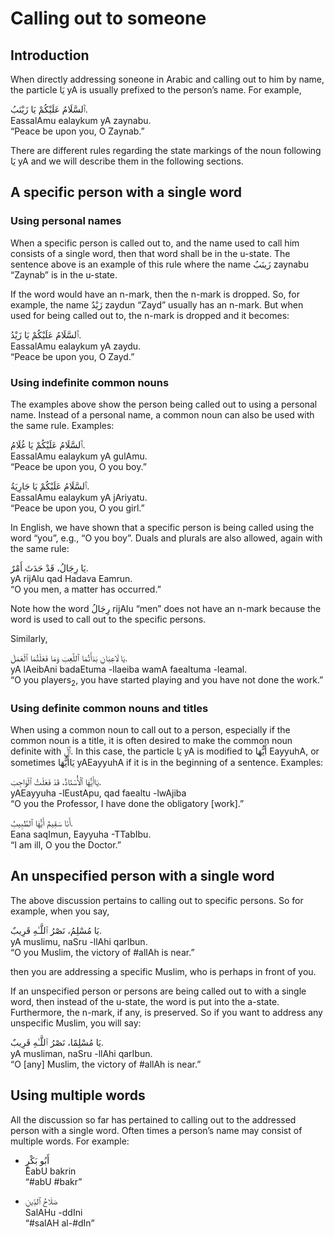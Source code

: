 # Calling out to someone

## Introduction

When directly addressing soneone in Arabic and calling out to him by name, the particle [يَا]{.ar} [yA]{.trn} is usually prefixed to the person's name. For example,

[ٱَلسَّلَامُ عَلَيْكُمْ يَا زَيْنَبُ.]{.ar}  
[EassalAmu ealaykum yA zaynabu.]{.trn}  
"Peace be upon you, O Zaynab."

There are different rules regarding the state markings of the noun following [يَا]{.ar} [yA]{.trn} and we will describe them in the following sections.

## A specific person with a single word

### Using personal names

When a specific person is called out to, and the name used to call him consists of a single word, then that word shall be in the u-state. The sentence above is an example of this rule where the name [زَينَبُ]{.ar} [zaynabu]{.trn} "Zaynab" is in the u-state.

If the word would have an [n]{.trn}-mark, then the [n]{.trn}-mark is dropped. So, for example, the name [زَيْدٌ]{.ar} [zaydun]{.trn} "Zayd" usually has an [n]{.trn}-mark. But when used for being called out to, the [n]{.trn}-mark is dropped and it becomes:

[ٱَلسَّلَامُ عَلَيْكُمْ يَا زَيْدُ.]{.ar}  
[EassalAmu ealaykum yA zaydu.]{.trn}  
"Peace be upon you, O Zayd."

### Using indefinite common nouns

The examples above show the person being called out to using a personal name. Instead of a personal name, a common noun can also be used with the same rule. Examples:

[ٱَلسَّلَامُ عَلَيْكُمْ يَا غُلَامُ.]{.ar}  
[EassalAmu ealaykum yA gulAmu.]{.trn}  
"Peace be upon you, O you boy."

[ٱَلسَّلَامُ عَلَيْكُمْ يَا جَارِيَةُ.]{.ar}  
[EassalAmu ealaykum yA jAriyatu.]{.trn}  
"Peace be upon you, O you girl."

In English, we have shown that a specific person is being called using the word "you", e.g., "O you boy". Duals and plurals are also allowed, again with the same rule:

[يَا رِجَالُ، قَدْ حَدَثَ أَمْرٌ.]{.ar}  
[yA rijAlu qad Hadava Eamrun.]{.trn}  
"O you men, a matter has occurred."

Note how the word [رِجَالُ]{.ar} [rijAlu]{.trn} "men" does not have an [n]{.trn}-mark because the word is used to call out to the specific persons.

Similarly,

[يَا لَاعِبَانِ بَدَأْتُمَا ٱللَّعِبَ وَمَا فَعَلْتُمَا ٱلْعَمَلَ.]{.ar}  
[yA lAeibAni badaEtuma -llaeiba wamA faealtuma -leamal.]{.trn}  
"O you players~2~, you have started playing and you have not done the work."

### Using definite common nouns and titles

When using a common noun to call out to a person, especially if the common noun is a title, it is often desired to make the common noun definite with [ٱَلْ]{.ar}. In this case, the particle [يَا]{.ar} [yA]{.trn} is modified to [أَيُّهَا]{.ar} [EayyuhA]{.trn}, or sometimes [يَاأَيُّهَا]{.ar} [yAEayyuhA]{.trn} if it is in the beginning of a sentence. Examples:

[يَاأَيُّهَا ٱلْأُسْتَاذُ، قَدْ فَعَلْتُ ٱلْوَاجِبَ.]{.ar}  
[yAEayyuha -lEustApu, qad faealtu -lwAjiba]{.trn}  
"O you the Professor, I have done the obligatory [work]."

[أَنَا سَقِيمٌ أَيُّهَا ٱلطَّبِيبُ.]{.ar}  
[Eana saqImun, Eayyuha -TTabIbu.]{.trn}  
"I am ill, O you the Doctor."

## An unspecified person with a single word

The above discussion pertains to calling out to specific persons. So for example, when you say,

<!--[يَا ظَالِمُ، عَذَابُ ٱللَّـٰهِ وَاقِعٌ.]{.ar}  -->
[يَا مُسْلِمُ، نَصْرُ ٱللَّـٰهِ قَرِيبٌ.]{.ar}  
[yA muslimu, naSru -llAhi qarIbun.]{.trn}  
"O you Muslim, the victory of [#allAh]{.trn2} is near."

then you are addressing a specific Muslim, who is perhaps in front of you. 

If an unspecified person or persons are being called out to with a single word, then instead of the u-state, the word is put into the a-state. Furthermore, the [n]{.trn}-mark, if any, is preserved. So if you want to address any unspecific Muslim, you will say:

[يَا مُسْلِمًا، نَصْرُ ٱللَّـٰهِ قَرِيبٌ.]{.ar}  
[yA musliman, naSru -llAhi qarIbun.]{.trn}  
"O [any] Muslim, the victory of [#allAh]{.trn2} is near."

## Using multiple words

All the discussion so far has pertained to calling out to the addressed person with a single word. Often times a person's name may consist of multiple words. For example:

+ [أَبُو بَكْرٍ]{.ar}  
  [EabU bakrin]{.trn}  
  "[#abU #bakr]{.trn2}"

+ [صَلَاحُ ٱلدِّينِ]{.ar}  
  [SalAHu -ddIni]{.trn}  
  "[#salAH al-#dIn]{.trn2}"
